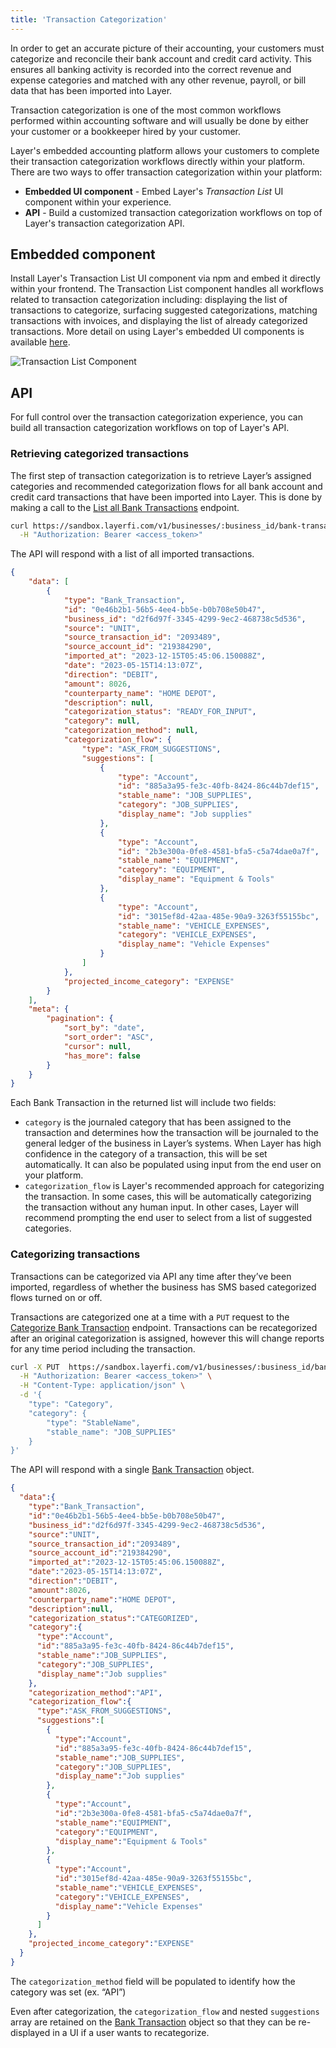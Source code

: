 ```yaml
---
title: 'Transaction Categorization'
---
```


In order to get an accurate picture of their accounting, your customers must categorize and reconcile their bank account and credit card activity. This ensures all banking activity is recorded into the correct revenue and expense categories and matched with any other revenue, payroll, or bill data that has been imported into Layer.

Transaction categorization is one of the most common workflows performed within accounting software and will usually be done by either your customer or a bookkeeper hired by your customer. 

Layer's embedded accounting platform allows your customers to complete their transaction categorization workflows directly within your platform. There are two ways to offer transaction categorization within your platform:
* **Embedded UI component** - Embed Layer's _Transaction List_ UI component within your experience.
* **API** - Build a customized transaction categorization workflows on top of Layer's transaction categorization API.


## Embedded component
Install Layer's Transaction List UI component via npm and embed it directly within your frontend. The Transaction List component handles all workflows related to transaction categorization including: displaying the list of transactions to categorize, surfacing suggested categorizations, matching transactions with invoices, and displaying the list of already categorized transactions. More detail on using Layer's embedded UI components is available [here](/guides/embedded-components).

![Transaction List Component](/images/bank-transactions-component.png)


## API
For full control over the transaction categorization experience, you can build all transaction categorization workflows on top of Layer's API. 

### Retrieving categorized transactions
The first step of transaction categorization is to retrieve Layer’s assigned categories and recommended categorization flows for all bank account and credit card transactions that have been imported into Layer. This is done by making a call to the [List all Bank Transactions](/api-reference/bank-transactions/list) endpoint.

```bash Request
curl https://sandbox.layerfi.com/v1/businesses/:business_id/bank-transactions \
  -H "Authorization: Bearer <access_token>"
```

The API will respond with a list of all imported transactions.

```json Response
{
    "data": [
        {
            "type": "Bank_Transaction",
            "id": "0e46b2b1-56b5-4ee4-bb5e-b0b708e50b47",
            "business_id": "d2f6d97f-3345-4299-9ec2-468738c5d536",
            "source": "UNIT",
            "source_transaction_id": "2093489",
            "source_account_id": "219384290",
            "imported_at": "2023-12-15T05:45:06.150088Z",
            "date": "2023-05-15T14:13:07Z",
            "direction": "DEBIT",
            "amount": 8026,
            "counterparty_name": "HOME DEPOT",
            "description": null,
            "categorization_status": "READY_FOR_INPUT",
            "category": null,
            "categorization_method": null,
            "categorization_flow": {
                "type": "ASK_FROM_SUGGESTIONS",
                "suggestions": [
                    {
                        "type": "Account",
                        "id": "885a3a95-fe3c-40fb-8424-86c44b7def15",
                        "stable_name": "JOB_SUPPLIES",
                        "category": "JOB_SUPPLIES",
                        "display_name": "Job supplies"
                    },
                    {
                        "type": "Account",
                        "id": "2b3e300a-0fe8-4581-bfa5-c5a74dae0a7f",
                        "stable_name": "EQUIPMENT",
                        "category": "EQUIPMENT",
                        "display_name": "Equipment & Tools"
                    },
                    {
                        "type": "Account",
                        "id": "3015ef8d-42aa-485e-90a9-3263f55155bc",
                        "stable_name": "VEHICLE_EXPENSES",
                        "category": "VEHICLE_EXPENSES",
                        "display_name": "Vehicle Expenses"
                    }
                ]
            },
            "projected_income_category": "EXPENSE"
        }
    ],
    "meta": {
        "pagination": {
            "sort_by": "date",
            "sort_order": "ASC",
            "cursor": null,
            "has_more": false
        }
    }
}
```

Each Bank Transaction in the returned list will include two fields:
- `category` is the journaled category that has been assigned to the transaction and determines how the transaction will be journaled to the general ledger of the business in Layer’s systems. When Layer has high confidence in the category of a transaction, this will be set automatically. It can also be populated using input from the end user on your platform.
- `categorization_flow` is Layer's recommended approach for categorizing the transaction. In some cases, this will be automatically categorizing the transaction without any human input. In other cases, Layer will recommend prompting the end user to select from a list of suggested categories. 

### Categorizing transactions
Transactions can be categorized via API any time after they’ve been imported, regardless of whether the business has SMS based categorized flows turned on or off.

Transactions are categorized one at a time with a `PUT` request to the [Categorize Bank Transaction](/api-reference/bank-transaction/categorize) endpoint. Transactions can be recategorized after an original categorization is assigned, however this will change reports for any time period including the transaction.

```bash Request
curl -X PUT  https://sandbox.layerfi.com/v1/businesses/:business_id/bank-transactions/:transaction_id/categorize \
  -H "Authorization: Bearer <access_token>" \
  -H "Content-Type: application/json" \
  -d '{
    "type": "Category",
    "category": {
        "type": "StableName",
        "stable_name": "JOB_SUPPLIES"
    }
}'
```

The API will respond with a single [Bank Transaction](/api-reference/bank-transaction/bank-transaction) object.

```json Response
{
  "data":{
    "type":"Bank_Transaction",
    "id":"0e46b2b1-56b5-4ee4-bb5e-b0b708e50b47",
    "business_id":"d2f6d97f-3345-4299-9ec2-468738c5d536",
    "source":"UNIT",
    "source_transaction_id":"2093489",
    "source_account_id":"219384290",
    "imported_at":"2023-12-15T05:45:06.150088Z",
    "date":"2023-05-15T14:13:07Z",
    "direction":"DEBIT",
    "amount":8026,
    "counterparty_name":"HOME DEPOT",
    "description":null,
    "categorization_status":"CATEGORIZED",
    "category":{
      "type":"Account",
      "id":"885a3a95-fe3c-40fb-8424-86c44b7def15",
      "stable_name":"JOB_SUPPLIES",
      "category":"JOB_SUPPLIES",
      "display_name":"Job supplies"
    },
    "categorization_method":"API",
    "categorization_flow":{
      "type":"ASK_FROM_SUGGESTIONS",
      "suggestions":[
        {
          "type":"Account",
          "id":"885a3a95-fe3c-40fb-8424-86c44b7def15",
          "stable_name":"JOB_SUPPLIES",
          "category":"JOB_SUPPLIES",
          "display_name":"Job supplies"
        },
        {
          "type":"Account",
          "id":"2b3e300a-0fe8-4581-bfa5-c5a74dae0a7f",
          "stable_name":"EQUIPMENT",
          "category":"EQUIPMENT",
          "display_name":"Equipment & Tools"
        },
        {
          "type":"Account",
          "id":"3015ef8d-42aa-485e-90a9-3263f55155bc",
          "stable_name":"VEHICLE_EXPENSES",
          "category":"VEHICLE_EXPENSES",
          "display_name":"Vehicle Expenses"
        }
      ]
    },
    "projected_income_category":"EXPENSE"
  }
}
```

The `categorization_method` field will be populated to identify how the category was set (ex. “API”)

Even after categorization, the `categorization_flow` and nested `suggestions` array are retained on the [Bank Transaction](/api-reference/bank-transaction/bank-transaction) object so that they can be re-displayed in a UI if a user wants to recategorize.
